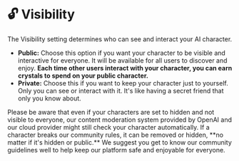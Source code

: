# 🔓 Visibility

The Visibility setting determines who can see and interact your AI character.

- **Public:** Choose this option if you want your character to be visible and interactive for everyone. It will be available for all users to discover and enjoy. **Each time other users interact with your character, you can earn crystals to spend on your public character.**
- **Private:** Choose this if you want to keep your character just to yourself. Only you can see or interact with it. It's like having a secret friend that only you know about.


<Callout type="error" emoji="️🚫">
  Please be aware that even if your characters are set to hidden and not visible
  to everyone, our content moderation system provided by OpenAI and our cloud
  provider might still check your character automatically. If a character breaks
  our community rules, it can be removed or hidden, **no matter if it's hidden
  or public.** We suggest you get to know our community guidelines well to help
  keep our platform safe and enjoyable for everyone.
</Callout>
